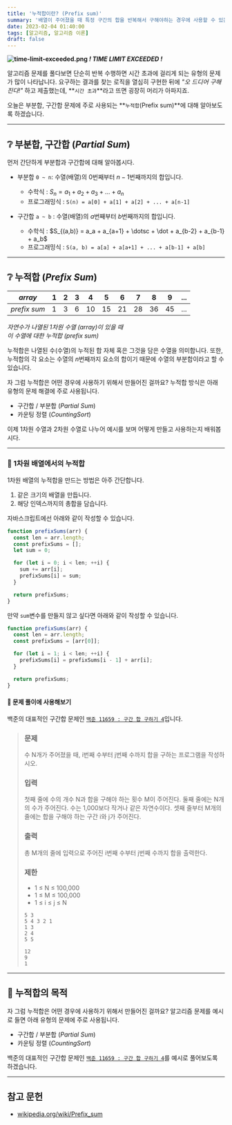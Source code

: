 ```yaml
---
title: '누적합이란? (Prefix sum)'
summary: '배열이 주어졌을 때 특정 구간의 합을 반복해서 구해야하는 경우에 사용할 수 있는 알고리즘'
date: 2023-02-04 01:40:00
tags: [알고리즘, 알고리즘 이론]
draft: false
---
```


**![time-limit-exceeded.png](/assets/posts/argorithm/prefix-sum/time-limit-exceeded.png) _! TIME LIMIT EXCEEDED !_**

알고리즘 문제를 풀다보면 단순히 반복 수행하면 시간 초과에 걸리게 되는 유형의 문제가 많이 나타납니다.
요구하는 결과를 찾는 로직을 열심히 구현한 뒤에 _"오 드디어 구해진다!"_ 하고 제출했는데, **`시간 초과`**라고 뜨면 굉장히 머리가 아파지죠.

오늘은 부분합, 구간합 문제에 주로 사용되는 **`누적합`(Prefix sum)**에 대해 알아보도록 하겠습니다.

---

## ❔ 부분합, 구간합 ${(Partial\ Sum)}$

먼저 간단하게 부분합과 구간합에 대해 알아봅시다.

- 부분합 `0 ~ n`: 수열(배열)의 $0$번째부터 $n-1$번째까지의 합입니다.

  - 수학식 : $S_n = a_1 + a_2 + a_3 + \dotsc + a_n$
  - 프로그래밍식 : `S(n) = a[0] + a[1] + a[2] + ... + a[n-1]`

- 구간합 `a ~ b` : 수열(배열)의 $a$번째부터 $b$번째까지의 합입니다.
  - 수학식 : $S_{(a,b)} = a_a + a_{a+1} + \dotsc + \dot + a_{b-2} + a_{b-1} + a_b$
  - 프로그래밍식 : `S(a, b) = a[a] + a[a+1] + ... + a[b-1] + a[b]`

---

## ❔ 누적합 $(Prefix\ Sum)$

|    $array$    | $1$ | $2$ | $3$ | $4$  | $5$  | $6$  | $7$  | $8$  | $9$  | $...$ |
| :-----------: | :-: | :-: | :-: | :--: | :--: | :--: | :--: | :--: | :--: | :---: |
| $prefix\ sum$ | $1$ | $3$ | $6$ | $10$ | $15$ | $21$ | $28$ | $36$ | $45$ | $...$ |

_자연수가 나열된 1차원 수열 $(array)$이 있을 때  
이 수열에 대한 누적합 $(prefix\ sum)$_

누적합은 나열된 수(수열)의 누적된 합 자체 혹은 그것을 담은 수열을 의미합니다.
또한, 누적합의 각 요소는 수열의 $n$번째까지 요소의 합이기 때문에 수열의 부분합이라고 할 수 있습니다.

자 그럼 누적합은 어떤 경우에 사용하기 위해서 만들어진 걸까요?
누적합 방식은 아래 유형의 문제 해결에 주로 사용됩니다.

- 구간합 / 부분합 ${(Partial\ Sum)}$
- 카운팅 정렬 $(Counting Sort)$

이제 1차원 수열과 2차원 수열로 나누어 예시를 보며 어떻게 만들고 사용하는지 배워봅시다.

---

### 🧪 1차원 배열에서의 누적합

1차원 배열의 누적합을 만드는 방법은 아주 간단합니다.

1. 같은 크기의 배열을 만듭니다.
2. 해당 인덱스까지의 총합을 담습니다.

자바스크립트에선 아래와 같이 작성할 수 있습니다.

```javascript
function prefixSums(arr) {
  const len = arr.length;
  const prefixSums = [];
  let sum = 0;

  for (let i = 0; i < len; ++i) {
    sum += arr[i];
    prefixSums[i] = sum;
  }

  return prefixSums;
}
```

만약 `sum`변수를 만들지 않고 싶다면 아래와 같이 작성할 수 있습니다.

```javascript
function prefixSums(arr) {
  const len = arr.length;
  const prefixSums = [arr[0]];

  for (let i = 1; i < len; ++i) {
    prefixSums[i] = prefixSums[i - 1] + arr[i];
  }

  return prefixSums;
}
```

#### 🥇 문제 풀이에 사용해보기

백준의 대표적인 구간합 문제인 [`백준 11659 : 구간 합 구하기 4`](https://www.acmicpc.net/problem/11659)입니다.

> ### 문제
>
> 수 N개가 주어졌을 때, i번째 수부터 j번째 수까지 합을 구하는 프로그램을 작성하시오.
>
> ### 입력
>
> 첫째 줄에 수의 개수 N과 합을 구해야 하는 횟수 M이 주어진다.
> 둘째 줄에는 N개의 수가 주어진다.
> 수는 1,000보다 작거나 같은 자연수이다.
> 셋째 줄부터 M개의 줄에는 합을 구해야 하는 구간 i와 j가 주어진다.
>
> ### 출력
>
> 총 M개의 줄에 입력으로 주어진 i번째 수부터 j번째 수까지 합을 출력한다.
>
> ### 제한
>
> - 1 ≤ N ≤ 100,000
> - 1 ≤ M ≤ 100,000
> - 1 ≤ i ≤ j ≤ N
>
> ```text title="예제 입력"
> 5 3
> 5 4 3 2 1
> 1 3
> 2 4
> 5 5
> ```
>
> ```text title="예제 출력"
> 12
> 9
> 1
> ```

---

## 🚀 누적합의 목적

자 그럼 누적합은 어떤 경우에 사용하기 위해서 만들어진 걸까요?
알고리즘 문제를 예시로 들면 아래 유형의 문제에 주로 사용됩니다.

- 구간합 / 부분합 ${(Partial\ Sum)}$
- 카운팅 정렬 $(Counting Sort)$

백준의 대표적인 구간합 문제인 [`백준 11659 : 구간 합 구하기 4`](https://www.acmicpc.net/problem/11659)를 예시로 풀어보도록 하겠습니다.

---

## 참고 문헌

- [wikipedia.org/wiki/Prefix_sum](https://en.wikipedia.org/wiki/Prefix_sum)
